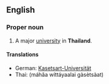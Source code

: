 ==English==

===Proper noun===
{{wikipedia}}
{{en-proper noun}}

# A major [[university]] in '''Thailand'''.

====Translations====
*German: [[Kasetsart-Universität]] {{f}}
*Thai: {{Thai|[[มหาวิทยาลัยเกษตรศาสตร์]]}} (máhăa wíttáyaalai gàsètsàat)